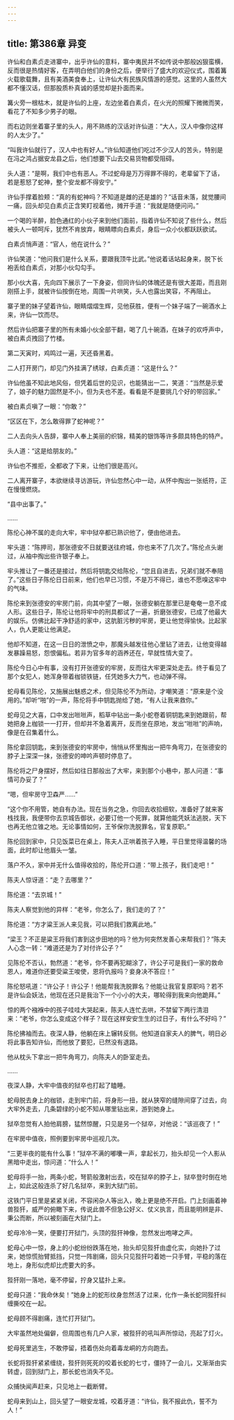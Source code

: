 ```yaml
---
---
---
```

title: 第386章 异变
---





许仙和白素贞走进寨中，出乎许仙的意料，寨中夷民并不如传说中那般凶狠蛮横，反而很是热情好客，在弄明白他们的身份之后，便举行了盛大的欢迎仪式，围着篝火载歌载舞，且有美酒美食奉上，让许仙大有民族风情游的感觉。这里的人虽然大都不懂汉话，但那股质朴真诚的感觉却是扑面而来。

篝火旁一根枯木，就是许仙的上座，左边坐着白素贞，在火光的照耀下微微而笑，看花了不知多少男子的眼。

而右边则坐着寨子里的头人，用不熟练的汉话对许仙道：“大人，汉人中像你这样的人太少了。”

“叫我许仙就行了，汉人中也有好人。”许仙知道他们吃过不少汉人的苦头，特别是在冯之鸿占据安龙县之后，他们想要下山去交易货物都受阻碍。

头人道：“是啊，我们中也有恶人。不过蛇母是万万得罪不得的，老辈留下了话，若是惹怒了蛇神，整个安龙都不得安宁。”

许仙手撑着脸颊：“真的有蛇神吗？不知道是雌的还是雄的？”话音未落，就觉腰间一痛，回头却见白素贞正含笑盯视着他，摊开手道：“我就是随便问问。”

一个喝的半醉，脸色通红的小伙子来到他们面前，指着许仙不知说了些什么，然后被头人一顿呵斥，犹然不肯放弃，眼睛瞟向白素贞，身后一众小伙都跃跃欲试。

白素贞悄声道：“官人，他在说什么？”

许仙笑道：“他问我们是什么关系，要跟我顶牛比武。”他说着话站起身来，脱下长袍丢给白素贞，对那小伙勾勾手。

那小伙大喜，先向四下展示了一下身姿，但同许仙的体魄还是有很大差距，而且刚刚搭上手，就被许仙按倒在地，周围一片哄笑，头人也露出笑容，不再阻止。

寨子里的妹子望着许仙，眼睛熠熠生辉，见他获胜，便有一个妹子端了一碗酒水上来，许仙一饮而尽。

然后许仙把寨子里的所有未婚小伙全部干翻，喝了几十碗酒，在妹子的欢呼声中，被白素贞拽回了竹楼。

第二天寅时，鸡鸣过一遍，天还昏黑着。

二人打开房门，却见门外挂满了绣球，白素贞道：“这是什么？”

许仙他虽不知此地风俗，但凭着后世的见识，也能猜出一二，笑道：“当然是示爱了，娘子的魅力固然是不小，但为夫也不差。看看是不是要挑几个好的带回家。”

被白素贞嗔了一眼：“你敢？”

“区区在下，怎么敢得罪了蛇神呢？”

二人去向头人告辞，寨中人奉上美丽的织锦，精美的银饰等许多颇具特色的特产。

头人道：“这是给朋友的。”

许仙也不推拒，全都收了下来，让他们很是高兴。

二人离开寨子，本欲继续寻访游玩，许仙忽然心中一动，从怀中掏出一张纸符，正在慢慢燃烧。

“县中出事了。”

……

陈伦心神不属的走向大牢，牢中狱卒都已熟识他了，便由他进去。

牢头道：“陈押司，那张德安不日就要送往府城，你也来不了几次了。”陈伦点头谢过，从袖中掏出些许银子奉上。

牢头推让了一番还是接过，然后将钥匙交给陈伦，“您且自进去，兄弟们就不奉陪了。”这些日子陈伦日日前来，他们也早已习惯，不是万不得已，谁也不愿嗅这牢中的气味。

陈伦来到张德安的牢房门前，向其中望了一眼，张德安躺在那里已是奄奄一息不成人形。这些日子，陈伦让他将牢中的刑具都试了一遍，折磨张德安，已成了他最大的娱乐。仿佛比起干净舒适的家中，这肮脏污秽的牢房，更让他觉得愉快。比起家人，仇人更能让他满足。

他却不知道，在这一日日的泄愤之中，那魔头越发往他心里钻了进去，让他变得越发暴躁易怒，怨恨偏私。若非为官多年的涵养还在，早就性情大变了。

陈伦今日心中有事，没有打开张德安的牢房，反而往大牢更深处走去。终于看见了那个女犯人，她浑身带着枷锁铁链，任凭她多大力气，也动弹不得。

蛇母看见陈伦，又施展出魅惑之术，但见陈伦不为所动，才嘲笑道：“原来是个没用的。”却听“啪”的一声，陈伦将手中钥匙抛给了她，“有人让我来救你。”

蛇母见之大喜，口中发出咝咝声，稻草中钻出一条小蛇卷着铜钥匙来到她跟前，帮她把身上枷锁一一打开，但却并不急着离开，反而坐在原地，发出“咝咝”的声响，像是在召集着什么。

陈伦拿回钥匙，来到张德安的牢房中，悄悄从怀里掏出一把牛角弯刀，在张德安的脖子上深深一抹，张德安的呻吟声顿时停息了。

陈伦将之尸身摆好，然后如往日那般出了大牢，来到那个小巷中，那人问道：“事情可办妥了？”

“嗯，但牢房守卫森严……”

“这个你不用管，她自有办法。现在当务之急，你回去收拾细软，准备好了就来客栈找我，我便带你去京城告御状，必要订他一个死罪，就算他能凭妖法逃脱，天下也再无他立锥之地。无论事情如何，王爷保你洗脱罪名，官复原职。”

陈伦回到家中，只见饭菜已在桌上，陈夫人正哄着孩子入睡，平日里觉得温馨的场面，此时却让他眉头一皱。

落户不久，家中并无什么值得收拾的，陈伦开口道：“带上孩子，我们走吧！”

陈夫人惊讶道：“走？去哪里？”

陈伦道：“去京城！”

陈夫人察觉到他的异样：“老爷，你怎么了，我们走的了？”

陈伦道：“方才粱王派人来见我，可以把我们救离此地。”

“梁王？不正是粱王将我们害到这步田地的吗？他为何突然发善心来帮我们？”陈夫人心念一转：“难道还是为了对付许公子？”

见陈伦不否认，勃然道：“老爷，你不要再犯糊涂了，许公子可是我们一家的救命恩人，难道你还要受粱王唆使，恩将仇报吗？妾身决不答应！”

陈伦怒吼道：“许公子！许公子！他能帮我洗脱罪名？他能让我官复原职吗？若不是许仙会妖法，他现在还只是我治下一个小小的大夫，哪轮得到我来向他跪拜。”

惊的两个襁褓中的孩子哇哇大哭起来，陈夫人连忙去哄，不禁留下两行清泪来：“老爷，你怎么变成这个样子？现在这样安安生生的过日子，有什么不好吗？”

陈伦拂袖而去。夜深人静，他躺在床上辗转反侧。他知道自家夫人的脾气，明日必将此事告知许仙，而他放了要犯，已然没有退路。

他从枕头下拿出一把牛角弯刀，向陈夫人的卧室走去。

……

夜深人静，大牢中值夜的狱卒也打起了瞌睡。

蛇母脱去身上的枷锁，走到牢门前，将身形一扭，就从狭窄的缝隙间穿了过去，向大牢外走去，几条碧绿的小蛇不知从哪里钻出来，游到她身上。

狱卒忽觉有人拍他肩膀，猛然惊醒，只见是另一个狱卒，对他说：“该巡夜了！”

在牢房中值夜，照例要到牢房中巡视几次。

“三更半夜的能有什么事！”狱卒不满的嘟囔一声，拿起长刀，抬头却见一个人影从黑暗中走出，惊问道：“什么人！”

蛇母将手一抬，两条小蛇，弩箭般激射出去，咬在狱卒的脖子上，狱卒登时倒在地上，如此这般连杀了好几名狱卒，来到大狱门前。

这铁门平日里是紧紧关闭，不容闲杂人等出入，晚上更是绝不开启。门上刻画着神兽狴犴，威严的俯瞰下来，传说此兽不但急公好义、仗义执言，而且能明辨是非、秉公而断，所以被刻画在大狱门上。

蛇母冷冷一笑，便要打开狱门，头顶的狴犴神像，忽然发出咆哮之声。

蛇母心中一惊，身上的小蛇纷纷跌落在地，抬头却见狴犴由虚化实，向她扑了过来，她惊慌抬臂抵挡，只觉一阵剧痛，回头只见狴犴叼着她一只手臂，平稳的落在地上，身形似虎却比虎要大的多。

狴犴刚一落地，毫不停留，拧身又猛扑上来。

蛇母只道：“我命休矣！”她身上的蛇形纹身忽然活了过来，化作一条长蛇同狴犴纠缠撕咬在一起。

蛇母顾不得剧痛，连忙打开狱门。

大牢虽然地处偏僻，但周围也有几户人家，被狴犴的吼叫声所惊动，亮起了灯火。

蛇母死里逃生，不敢停留，捂着伤处向着毒龙峒的方向跑去。

长蛇将狴犴紧紧缠绕，狴犴则死死的咬着长蛇的七寸，僵持了一会儿，又渐渐由实转虚，回到狱门上，那长蛇也消失不见。

众捕快闻声赶来，只见地上一截断臂。

蛇母来到山上，回头望了一眼安龙城，咬着牙道：“许仙，我不报此仇，誓不为人！”